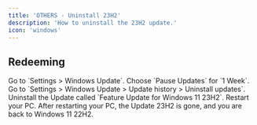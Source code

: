 ```yaml
---
title: 'OTHERS - Uninstall 23H2'
description: 'How to uninstall the 23H2 update.'
icon: 'windows'
---
```


## Redeeming

<Steps>
  <Step title="First Step">
    Go to `Settings > Windows Update`. Choose `Pause Updates` for `1 Week`.
  </Step>
  <Step title="Second Step">
    Go to `Settings > Windows Update > Update history > Uninstall updates`.
  </Step>
  <Step title="Third Step">
    Uninstall the Update called `Feature Update for Windows 11 23H2`.
  </Step>
  <Step title="Fourth Step">
    Restart your PC.
  </Step>
</Steps>

<Info>
  After restarting your PC, the Update 23H2 is gone, and you are back to Windows 11 22H2.
</Info>